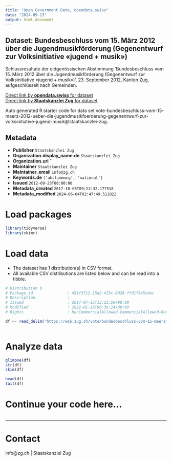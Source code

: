 ```yaml
---
title: "Open Government Data, opendata.swiss"
date: "2024-09-13"
output: html_document
---
```


## Dataset: Bundesbeschluss vom 15. März 2012 über die Jugendmusikförderung (Gegenentwurf zur Volksinitiative «jugend + musik»)

Schlussresultate der eidgenössischen Abstimmung 'Bundesbeschluss vom 15. März 2012 über die Jugendmusikförderung (Gegenentwurf zur Volksinitiative «jugend + musik»)', 23. September 2012, Kanton Zug, aufgeschlüsselt nach Gemeinden.

[Direct link by **opendata.swiss** for dataset](https://opendata.swiss/de/dataset/bundesbeschluss-vom-15-marz-2012-uber-die-jugendmusikforderung-gegenentwurf-zur-volksinitiative)<br>
[Direct link by **Staatskanzlei Zug** for dataset](https://wab.zug.ch/vote/bundesbeschluss-vom-15-maerz-2012-ueber-die-jugendmusikfoerderung-gegenentwurf-zur-volksinitiative-jugend-musik/data)

Auto generated R starter code for data set vote-bundesbeschluss-vom-15-maerz-2012-ueber-die-jugendmusikfoerderung-gegenentwurf-zur-volksinitiative-jugend-musik@staatskanzlei-zug.

## Metadata

- **Publisher** `Staatskanzlei Zug`
- **Organization.display_name.de** `Staatskanzlei Zug`
- **Organization.url** ``
- **Maintainer** `Staatskanzlei Zug`
- **Maintainer_email** `info@zg.ch`
- **Keywords.de** `['abstimmung', 'national']`
- **Issued** `2012-09-23T00:00:00`
- **Metadata_created** `2017-10-05T09:22:32.177518`
- **Metadata_modified** `2024-06-04T02:47:49.511022`


# Load packages

```r

library(tidyverse)
library(skimr)

```

# Load data

-   The dataset has 1 distribution(s) in CSV format.
-   All available CSV distributions are listed below and can be read into a tibble.

```r

# Distribution 0
# Package_id               : 451f3712-15d2-415c-8026-ffd1f945c4ec
# Description              : 
# Issued                   : 2017-07-13T13:22:50+00:00
# Modified                 : 2022-01-19T06:36:24+00:00
# Rights                   : NonCommercialAllowed-CommercialAllowed-ReferenceRequired

df <- read_delim('https://wab.zug.ch/vote/bundesbeschluss-vom-15-maerz-2012-ueber-die-jugendmusikfoerderung-gegenentwurf-zur-volksinitiative-jugend-musik/data-csv')



```

# Analyze data

```r

glimpse(df)
str(df)
skim(df)

head(df)
tail(df)

```

# Continue your code here...

```r

```

------------------------------------------------------------------------

# Contact

info@zg.ch | Staatskanzlei Zug
